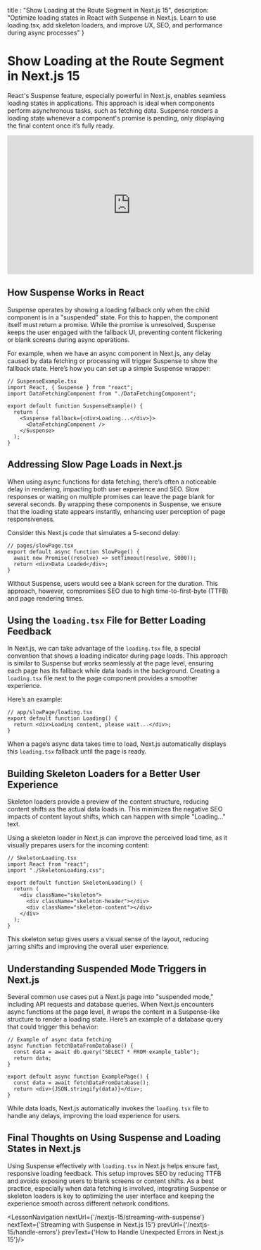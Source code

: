 
  title : "Show Loading at the Route Segment in Next.js 15",
  description: "Optimize loading states in React with Suspense in Next.js. Learn to use loading.tsx, add skeleton loaders, and improve UX, SEO, and performance during async processes"
}


# Show Loading at the Route Segment in Next.js 15
React's Suspense feature, especially powerful in Next.js, enables seamless loading states in applications. This approach is ideal when components perform asynchronous tasks, such as fetching data. Suspense renders a loading state whenever a component's promise is pending, only displaying the final content once it’s fully ready.
<iframe width="560" height="315" src="https://www.youtube.com/embed/uOb-GQ-F2K4?si=qliHRG_EtfonJZbB" title="YouTube video player" frameborder="0" allow="accelerometer; autoplay; clipboard-write; encrypted-media; gyroscope; picture-in-picture; web-share" referrerpolicy="strict-origin-when-cross-origin" allowfullscreen></iframe>

## How Suspense Works in React

Suspense operates by showing a loading fallback only when the child component is in a "suspended" state. For this to happen, the component itself must return a promise. While the promise is unresolved, Suspense keeps the user engaged with the fallback UI, preventing content flickering or blank screens during async operations.

For example, when we have an async component in Next.js, any delay caused by data fetching or processing will trigger Suspense to show the fallback state. Here’s how you can set up a simple Suspense wrapper:

```tsx
// SuspenseExample.tsx
import React, { Suspense } from "react";
import DataFetchingComponent from "./DataFetchingComponent";

export default function SuspenseExample() {
  return (
    <Suspense fallback={<div>Loading...</div>}>
      <DataFetchingComponent />
    </Suspense>
  );
}
```

## Addressing Slow Page Loads in Next.js

When using async functions for data fetching, there’s often a noticeable delay in rendering, impacting both user experience and SEO. Slow responses or waiting on multiple promises can leave the page blank for several seconds. By wrapping these components in Suspense, we ensure that the loading state appears instantly, enhancing user perception of page responsiveness.

Consider this Next.js code that simulates a 5-second delay:

```tsx
// pages/slowPage.tsx
export default async function SlowPage() {
  await new Promise((resolve) => setTimeout(resolve, 5000));
  return <div>Data Loaded</div>;
}
```

Without Suspense, users would see a blank screen for the duration. This approach, however, compromises SEO due to high time-to-first-byte (TTFB) and page rendering times.

## Using the `loading.tsx` File for Better Loading Feedback

In Next.js, we can take advantage of the `loading.tsx` file, a special convention that shows a loading indicator during page loads. This approach is similar to Suspense but works seamlessly at the page level, ensuring each page has its fallback while data loads in the background. Creating a `loading.tsx` file next to the page component provides a smoother experience.

Here’s an example:

```tsx
// app/slowPage/loading.tsx
export default function Loading() {
  return <div>Loading content, please wait...</div>;
}
```

When a page’s async data takes time to load, Next.js automatically displays this `loading.tsx` fallback until the page is ready.

## Building Skeleton Loaders for a Better User Experience

Skeleton loaders provide a preview of the content structure, reducing content shifts as the actual data loads in. This minimizes the negative SEO impacts of content layout shifts, which can happen with simple "Loading..." text.

Using a skeleton loader in Next.js can improve the perceived load time, as it visually prepares users for the incoming content:

```tsx
// SkeletonLoading.tsx
import React from "react";
import "./SkeletonLoading.css";

export default function SkeletonLoading() {
  return (
    <div className="skeleton">
      <div className="skeleton-header"></div>
      <div className="skeleton-content"></div>
    </div>
  );
}
```

This skeleton setup gives users a visual sense of the layout, reducing jarring shifts and improving the overall user experience.

## Understanding Suspended Mode Triggers in Next.js

Several common use cases put a Next.js page into "suspended mode," including API requests and database queries. When Next.js encounters async functions at the page level, it wraps the content in a Suspense-like structure to render a loading state. Here’s an example of a database query that could trigger this behavior:

```tsx
// Example of async data fetching
async function fetchDataFromDatabase() {
  const data = await db.query("SELECT * FROM example_table");
  return data;
}

export default async function ExamplePage() {
  const data = await fetchDataFromDatabase();
  return <div>{JSON.stringify(data)}</div>;
}
```

While data loads, Next.js automatically invokes the `loading.tsx` file to handle any delays, improving the load experience for users.

## Final Thoughts on Using Suspense and Loading States in Next.js

Using Suspense effectively with `loading.tsx` in Next.js helps ensure fast, responsive loading feedback. This setup improves SEO by reducing TTFB and avoids exposing users to blank screens or content shifts. As a best practice, especially when data fetching is involved, integrating Suspense or skeleton loaders is key to optimizing the user interface and keeping the experience smooth across different network conditions.

<LessonNavigation nextUrl={'/nextjs-15/streaming-with-suspense'} nextText={'Streaming with Suspense in Next.js 15'} prevUrl={'/nextjs-15/handle-errors'} prevText={'How to Handle Unexpected Errors in Next.js 15'}/>
